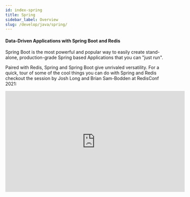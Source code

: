 ```yaml
---
id: index-spring
title: Spring
sidebar_label: Overview
slug: /develop/java/spring/
---
```


#### Data-Driven Applications with Spring Boot and Redis

Spring Boot is the most powerful and popular way to easily create stand-alone,
production-grade Spring based Applications that you can "just run".

Paired with Redis, Spring and Spring Boot give unrivaled versatility. For a quick,
tour of some of the cool things you can do with Spring and Redis checkout the session by
Josh Long and Brian Sam-Bodden at RedisConf 2021:

<iframe width="560" height="315" src="https://www.youtube.com/embed/Yq8Cc7eOgF8" title="YouTube video player" frameborder="0" allow="accelerometer; autoplay; clipboard-write; encrypted-media; gyroscope; picture-in-picture" allowfullscreen></iframe>
